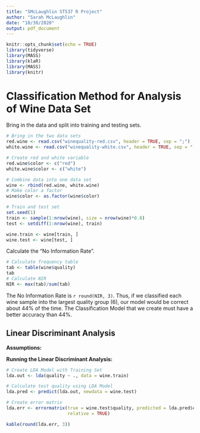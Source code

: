 ```yaml
---
title: "SMcLaughlin ST537 R Project"
author: "Sarah McLaughlin"
date: "10/30/2020"
output: pdf_document
---
```


```r
knitr::opts_chunk$set(echo = TRUE)
library(tidyverse)
library(MASS)
library(klaR)
library(MASS)
library(knitr)
```

# Classification Method for Analysis of Wine Data Set  
Bring in the data and split into training and testing sets.  
```r
# Bring in the two data sets 
red.wine <- read.csv("winequality-red.csv", header = TRUE, sep = ";")
white.wine <- read.csv("winequality-white.csv", header = TRUE, sep = ";")

# Create red and white variable  
red.wine$color <- c("red")
white.wine$color <- c("white")

# Combine data into one data set  
wine <- rbind(red.wine, white.wine)
# Make color a factor 
wine$color <- as.factor(wine$color)

# Train and test set 
set.seed(1)
train <- sample(1:nrow(wine), size = nrow(wine)*0.8)
test <- setdiff(1:nrow(wine), train)

wine.train <- wine[train, ]
wine.test <- wine[test, ]
```  

Calculate the "No Information Rate". 
```r
# Calculate frequency table
tab <- table(wine$quality)
tab
# Calculate NIR
NIR <- max(tab)/sum(tab)
```
The No Information Rate is `r round(NIR, 3)`. Thus, if we classified each wine sample into the largest quality group (6), our model would be correct about 44% of the time. The Classification Model that we create must have a better accuracy than 44%.  

## Linear Discriminant Analysis  
**Assumptions:**  

**Running the Linear Discriminant Analysis:**  
```r
# Create LDA Model with Training Set 
lda.out <- lda(quality ~ ., data = wine.train)

# Calculate test quality using LDA Model 
lda.pred <- predict(lda.out, newdata = wine.test)

# Create error matrix  
lda.err <- errormatrix(true = wine.test$quality, predicted = lda.pred$class, 
                       relative = TRUE)

kable(round(lda.err, 3))
```


